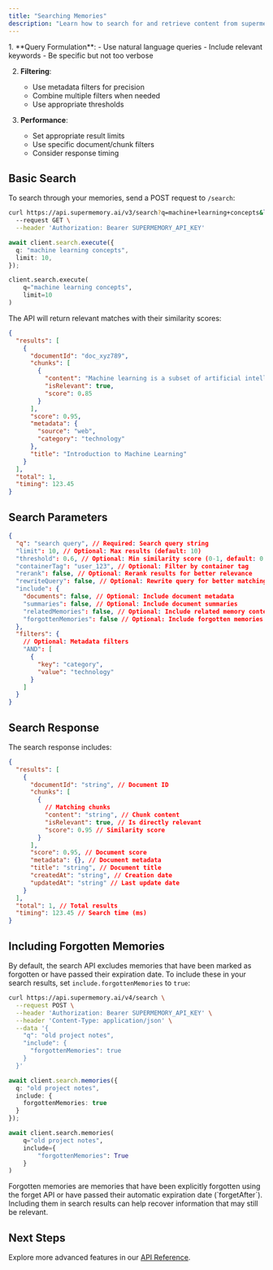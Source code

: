 ```yaml
---
title: "Searching Memories"
description: "Learn how to search for and retrieve content from supermemory"
---
```


<Accordion title="Best Practices" defaultOpen icon="sparkles">
1. **Query Formulation**:
   - Use natural language queries
   - Include relevant keywords
   - Be specific but not too verbose

2. **Filtering**:
   - Use metadata filters for precision
   - Combine multiple filters when needed
   - Use appropriate thresholds

3. **Performance**:
   - Set appropriate result limits
   - Use specific document/chunk filters
   - Consider response timing

</Accordion>

## Basic Search

To search through your memories, send a POST request to `/search`:

<CodeGroup>

```bash cURL
curl https://api.supermemory.ai/v3/search?q=machine+learning+concepts&limit=10 \
  --request GET \
  --header 'Authorization: Bearer SUPERMEMORY_API_KEY'
```

```typescript Typescript
await client.search.execute({
  q: "machine learning concepts",
  limit: 10,
});
```

```python Python
client.search.execute(
    q="machine learning concepts",
    limit=10
)
```

</CodeGroup>

The API will return relevant matches with their similarity scores:

```json
{
  "results": [
    {
      "documentId": "doc_xyz789",
      "chunks": [
        {
          "content": "Machine learning is a subset of artificial intelligence...",
          "isRelevant": true,
          "score": 0.85
        }
      ],
      "score": 0.95,
      "metadata": {
        "source": "web",
        "category": "technology"
      },
      "title": "Introduction to Machine Learning"
    }
  ],
  "total": 1,
  "timing": 123.45
}
```

## Search Parameters

```json
{
  "q": "search query", // Required: Search query string
  "limit": 10, // Optional: Max results (default: 10)
  "threshold": 0.6, // Optional: Min similarity score (0-1, default: 0.6)
  "containerTag": "user_123", // Optional: Filter by container tag
  "rerank": false, // Optional: Rerank results for better relevance
  "rewriteQuery": false, // Optional: Rewrite query for better matching
  "include": {
    "documents": false, // Optional: Include document metadata
    "summaries": false, // Optional: Include document summaries
    "relatedMemories": false, // Optional: Include related memory context
    "forgottenMemories": false // Optional: Include forgotten memories in results
  },
  "filters": {
    // Optional: Metadata filters
    "AND": [
      {
        "key": "category",
        "value": "technology"
      }
    ]
  }
}
```

## Search Response

The search response includes:

```json
{
  "results": [
    {
      "documentId": "string", // Document ID
      "chunks": [
        {
          // Matching chunks
          "content": "string", // Chunk content
          "isRelevant": true, // Is directly relevant
          "score": 0.95 // Similarity score
        }
      ],
      "score": 0.95, // Document score
      "metadata": {}, // Document metadata
      "title": "string", // Document title
      "createdAt": "string", // Creation date
      "updatedAt": "string" // Last update date
    }
  ],
  "total": 1, // Total results
  "timing": 123.45 // Search time (ms)
}
```

## Including Forgotten Memories

By default, the search API excludes memories that have been marked as forgotten or have passed their expiration date. To include these in your search results, set `include.forgottenMemories` to `true`:

<CodeGroup>

```bash cURL
curl https://api.supermemory.ai/v4/search \
  --request POST \
  --header 'Authorization: Bearer SUPERMEMORY_API_KEY' \
  --header 'Content-Type: application/json' \
  --data '{
    "q": "old project notes",
    "include": {
      "forgottenMemories": true
    }
  }'
```

```typescript Typescript
await client.search.memories({
  q: "old project notes",
  include: {
    forgottenMemories: true
  }
});
```

```python Python
await client.search.memories(
    q="old project notes",
    include={
        "forgottenMemories": True
    }
)
```

</CodeGroup>

<Note>
Forgotten memories are memories that have been explicitly forgotten using the forget API or have passed their automatic expiration date (`forgetAfter`). Including them in search results can help recover information that may still be relevant.
</Note>

## Next Steps

Explore more advanced features in our [API Reference](/api-reference/search-memories/search-memories).
